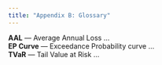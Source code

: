 ```yaml
---
title: "Appendix B: Glossary"
---
```


**AAL** — Average Annual Loss …  
**EP Curve** — Exceedance Probability curve …  
**TVaR** — Tail Value at Risk …  
